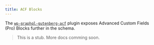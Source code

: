 ```yaml
---
title: ACF Blocks
---
```


The [`wp-graphql-gutenberg-acf`](https://github.com/pristas-peter/wp-graphql-gutenberg-acf) plugin exposes Advanced Custom Fields (Pro) Blocks further in the schema.

> This is a stub. More docs comming soon.
